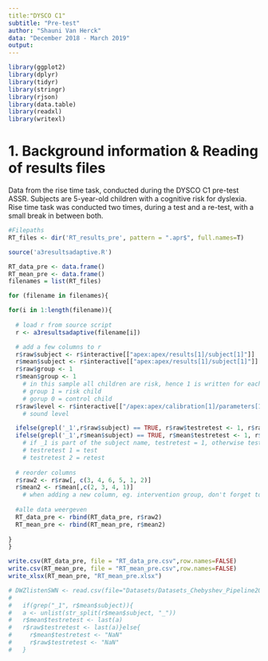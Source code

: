 ---
title:"DYSCO C1"
subtitle: "Pre-test"
author: "Shauni Van Herck"
data: "December 2018 - March 2019"
output:
---

``` {r theme, echo=FALSE}
library(ggplot2)
library(dplyr)
library(tidyr)
library(stringr)
library(rjson)
library(data.table)
library(readxl) 
library(writexl)
```

# 1. Background information & Reading of results files
Data from the rise time task, conducted during the DYSCO C1 pre-test ASSR. Subjects are 5-year-old children with a cognitive risk for dyslexia. Rise time task was conducted two times, during a test and a re-test, with a small break in between both. 


```{r, echo=FALSE}
#Filepaths
RT_files <- dir('RT_results_pre', pattern = ".apr$", full.names=T)

source('a3resultsadaptive.R')
```

```{r, echo=FALSE}
RT_data_pre <- data.frame()
RT_mean_pre <- data.frame()
filenames = list(RT_files)

for (filename in filenames){

for(i in 1:length(filename)){
  
  # load r from source script
  r <- a3resultsadaptive(filename[i])

  # add a few columns to r
  r$raw$subject <- r$interactive[["apex:apex/results[1]/subject[1]"]]
  r$mean$subject <- r$interactive[["apex:apex/results[1]/subject[1]"]]
  r$raw$group <- 1
  r$mean$group <- 1
    # in this sample all children are risk, hence 1 is written for each subject
    # group 1 = risk child
    # gorup 0 = control child
  r$raw$level <- r$interactive[["/apex:apex/calibration[1]/parameters[1]/parameter[1]/targetamplitude[1]"]]
    # sound level

  ifelse(grepl('_1',r$raw$subject) == TRUE, r$raw$testretest <- 1, r$raw$testretest <- 2)
  ifelse(grepl('_1',r$mean$subject) == TRUE, r$mean$testretest <- 1, r$mean$testretest <- 2)
    # if _1 is part of the subject name, testretest = 1, otherwise testretest = 2
    # testretest 1 = test
    # testretest 2 = retest
  
  # reorder columns
  r$raw2 <- r$raw[, c(3, 4, 6, 5, 1, 2)]
  r$mean2 <- r$mean[,c(2, 3, 4, 1)]
    # when adding a new column, eg. intervention group, don't forget to also change it here
  
  #alle data weergeven
  RT_data_pre <- rbind(RT_data_pre, r$raw2)
  RT_mean_pre <- rbind(RT_mean_pre, r$mean2)
  
}
}

write.csv(RT_data_pre, file = "RT_data_pre.csv",row.names=FALSE)
write.csv(RT_mean_pre, file = "RT_mean_pre.csv",row.names=FALSE)
write_xlsx(RT_mean_pre, "RT_mean_pre.xlsx")
```

```{r, echo=FALSE}


# DWZlistenSWN <- read.csv(file="Datasets/Datasets_Chebyshev_Pipeline2018/dwzswnlisten.csv", row.names=NULL, header=TRUE, sep=";", stringsAsFactors = FALSE)
# 
#   if(grep("_1", r$mean$subject)){ 
#   a <- unlist(str_split(r$mean$subject, "_"))
#   r$mean$testretest <- last(a)
#   r$raw$testretest <- last(a)}else{
#     r$mean$testretest <- "NaN"
#     r$raw$testretest <- "NaN"
#   }
```